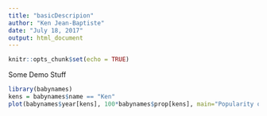 ```yaml
---
title: "basicDescripion"
author: "Ken Jean-Baptiste"
date: "July 18, 2017"
output: html_document
---
```


```r
knitr::opts_chunk$set(echo = TRUE)
```

Some Demo Stuff

```r
library(babynames)
kens = babynames$name == "Ken"
plot(babynames$year[kens], 100*babynames$prop[kens], main="Popularity of Ken Over the Years", xlab="year", ylab="Popularity")
```